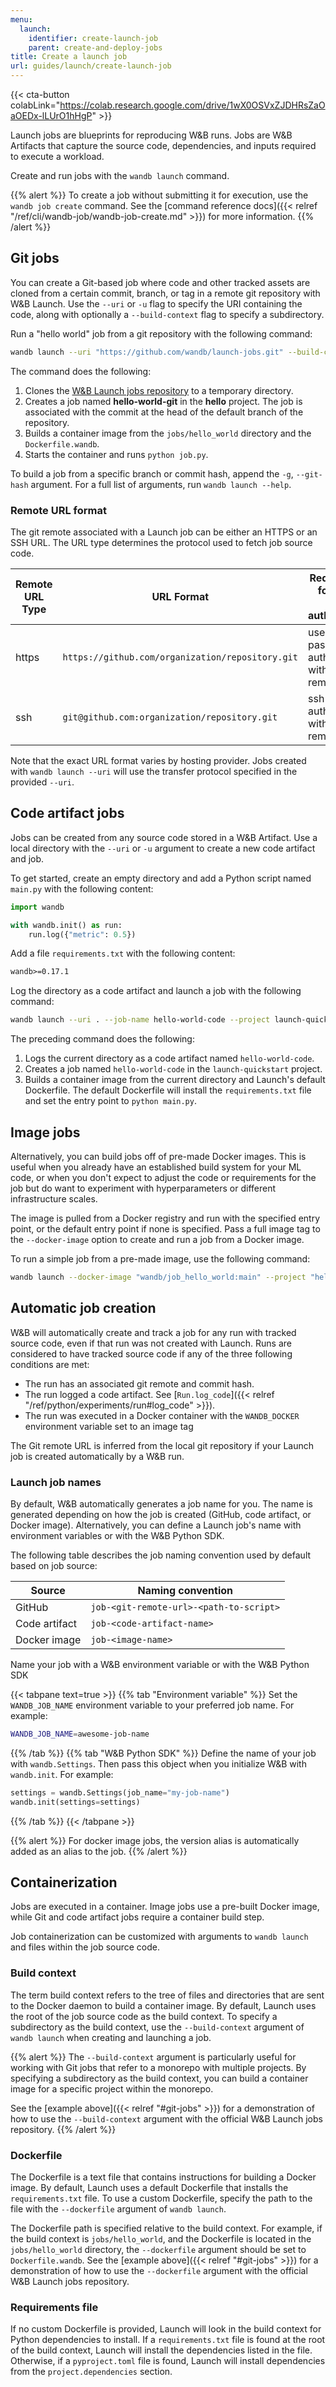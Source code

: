 ```yaml
---
menu:
  launch:
    identifier: create-launch-job
    parent: create-and-deploy-jobs
title: Create a launch job
url: guides/launch/create-launch-job
---
```

{{< cta-button colabLink="https://colab.research.google.com/drive/1wX0OSVxZJDHRsZaOaOEDx-lLUrO1hHgP" >}}

Launch jobs are blueprints for reproducing W&B runs. Jobs are W&B Artifacts that capture the source code, dependencies, and inputs required to execute a workload. 

Create and run jobs with the `wandb launch` command.

{{% alert %}}
To create a job without submitting it for execution, use the `wandb job create` command. See the [command reference docs]({{< relref "/ref/cli/wandb-job/wandb-job-create.md" >}}) for more information.
{{% /alert %}}


## Git jobs

You can create a Git-based job where code and other tracked assets are cloned from a certain commit, branch, or tag in a remote git repository with W&B Launch. Use the `--uri` or `-u` flag to specify the URI containing the code, along with optionally a `--build-context` flag to specify a subdirectory.

Run a "hello world" job from a git repository with the following command:

```bash
wandb launch --uri "https://github.com/wandb/launch-jobs.git" --build-context jobs/hello_world --dockerfile Dockerfile.wandb --project "hello-world" --job-name "hello-world" --entry-point "python job.py"
```

The command does the following:
1. Clones the [W&B Launch jobs repository](https://github.com/wandb/launch-jobs) to a temporary directory.
2. Creates a job named **hello-world-git** in the **hello** project. The job is associated with the commit at the head of the default branch of the repository.
3. Builds a container image from the `jobs/hello_world` directory and the `Dockerfile.wandb`.
4. Starts the container and runs `python job.py`.

To build a job from a specific branch or commit hash, append the `-g`, `--git-hash` argument. For a full list of arguments, run `wandb launch --help`.

### Remote URL format

The git remote associated with a Launch job can be either an HTTPS or an SSH URL. The URL type determines the protocol used to fetch job source code. 

| Remote URL Type| URL Format | Requirements for access and authentication |
| ----------| ------------------- | ------------------------------------------ |
| https      | `https://github.com/organization/repository.git`  | username and password to authenticate with the git remote |
| ssh        | `git@github.com:organization/repository.git` | ssh key to authenticate with the git remote |

Note that the exact URL format varies by hosting provider. Jobs created with `wandb launch --uri` will use the transfer protocol specified in the provided `--uri`.


## Code artifact jobs

Jobs can be created from any source code stored in a W&B Artifact. Use a local directory with the `--uri` or `-u` argument to create a new code artifact and job.

To get started, create an empty directory and add a Python script named `main.py` with the following content:

```python
import wandb

with wandb.init() as run:
    run.log({"metric": 0.5})
```

Add a file `requirements.txt` with the following content:

```txt
wandb>=0.17.1
```

Log the directory as a code artifact and launch a job with the following command:

```bash
wandb launch --uri . --job-name hello-world-code --project launch-quickstart --entry-point "python main.py"
```

The preceding command does the following:
1. Logs the current directory as a code artifact named `hello-world-code`.
2. Creates a job named `hello-world-code` in the `launch-quickstart` project.
3. Builds a container image from the current directory and Launch's default Dockerfile. The default Dockerfile will install the `requirements.txt` file and set the entry point to `python main.py`.

## Image jobs

Alternatively, you can build jobs off of pre-made Docker images. This is useful when you already have an established build system for your ML code, or when you don't expect to adjust the code or requirements for the job but do want to experiment with hyperparameters or different infrastructure scales.

The image is pulled from a Docker registry and run with the specified entry point, or the default entry point if none is specified. Pass a full image tag to the `--docker-image` option to create and run a job from a Docker image.

To run a simple job from a pre-made image, use the following command:

```bash
wandb launch --docker-image "wandb/job_hello_world:main" --project "hello-world"           
```


## Automatic job creation

W&B will automatically create and track a job for any run with tracked source code, even if that run was not created with Launch. Runs are considered to have tracked source code if any of the three following conditions are met:
- The run has an associated git remote and commit hash.
- The run logged a code artifact. See [`Run.log_code`]({{< relref "/ref/python/experiments/run#log_code" >}}).
- The run was executed in a Docker container with the `WANDB_DOCKER` environment variable set to an image tag

The Git remote URL is inferred from the local git repository if your Launch job is created automatically by a W&B run. 

### Launch job names

By default, W&B automatically generates a job name for you. The name is generated depending on how the job is created (GitHub, code artifact, or Docker image). Alternatively, you can define a Launch job's name with environment variables or with the W&B Python SDK.

The following table describes the job naming convention used by default based on job source:

| Source        | Naming convention                       |
| ------------- | --------------------------------------- |
| GitHub        | `job-<git-remote-url>-<path-to-script>` |
| Code artifact | `job-<code-artifact-name>`              |
| Docker image  | `job-<image-name>`                      |

Name your job with a W&B environment variable or with the W&B Python SDK

{{< tabpane text=true >}}
{{% tab "Environment variable" %}}
Set the `WANDB_JOB_NAME` environment variable to your preferred job name. For example:

```bash
WANDB_JOB_NAME=awesome-job-name
```
{{% /tab %}}
{{% tab "W&B Python SDK" %}}
Define the name of your job with `wandb.Settings`. Then pass this object when you initialize W&B with `wandb.init`. For example:

```python
settings = wandb.Settings(job_name="my-job-name")
wandb.init(settings=settings)
```
{{% /tab %}}
{{< /tabpane >}}

{{% alert %}}
For docker image jobs, the version alias is automatically added as an alias to the job.
{{% /alert %}}

## Containerization

Jobs are executed in a container. Image jobs use a pre-built Docker image, while Git and code artifact jobs require a container build step.

Job containerization can be customized with arguments to `wandb launch` and files within the job source code.

### Build context

The term build context refers to the tree of files and directories that are sent to the Docker daemon to build a container image. By default, Launch uses the root of the job source code as the build context. To specify a subdirectory as the build context, use the `--build-context` argument of `wandb launch` when creating and launching a job.

{{% alert %}}
The `--build-context` argument is particularly useful for working with Git jobs that refer to a monorepo with multiple projects. By specifying a subdirectory as the build context, you can build a container image for a specific project within the monorepo.

See the [example above]({{< relref "#git-jobs" >}}) for a demonstration of how to use the `--build-context` argument with the official W&B Launch jobs repository.
{{% /alert %}}

### Dockerfile

The Dockerfile is a text file that contains instructions for building a Docker image. By default, Launch uses a default Dockerfile that installs the `requirements.txt` file. To use a custom Dockerfile, specify the path to the file with the `--dockerfile` argument of `wandb launch`.

The Dockerfile path is specified relative to the build context. For example, if the build context is `jobs/hello_world`, and the Dockerfile is located in the `jobs/hello_world` directory, the `--dockerfile` argument should be set to `Dockerfile.wandb`. See the [example above]({{< relref "#git-jobs" >}}) for a demonstration of how to use the `--dockerfile` argument with the official W&B Launch jobs repository.

### Requirements file

If no custom Dockerfile is provided, Launch will look in the build context for Python dependencies to install. If a `requirements.txt` file is found at the root of the build context, Launch will install the dependencies listed in the file. Otherwise, if a `pyproject.toml` file is found, Launch will install dependencies from the `project.dependencies` section.